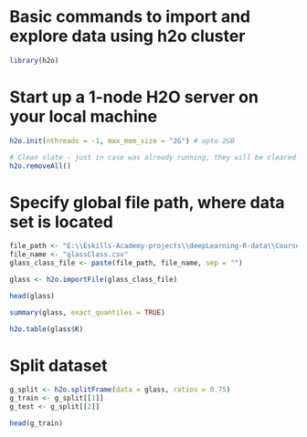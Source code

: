 # Basic commands to import and explore data using h2o cluster

```r
library(h2o)
```

# Start up a 1-node H2O server on your local machine
```r
h2o.init(nthreads = -1, max_mem_size = "2G") # upto 2GB

# Clean slate - just in case was already running, they will be cleared
h2o.removeAll()
```

# Specify global file path, where data set is located
```r
file_path <- "E:\\Eskills-Academy-projects\\deepLearning-R-data\\Course-Data\\"
file_name <- "glassClass.csv"
glass_class_file <- paste(file_path, file_name, sep = "")
```
```r
glass <- h2o.importFile(glass_class_file)
```
```r
head(glass)
```
```r
summary(glass, exact_quantiles = TRUE)
```
```r
h2o.table(glass$K)
```

# Split dataset
```r
g_split <- h2o.splitFrame(data = glass, ratios = 0.75)
g_train <- g_split[[1]]
g_test <- g_split[[2]]
```
```r
head(g_train)
```
